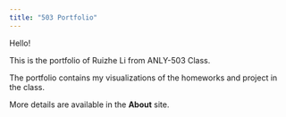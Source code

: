 ```yaml
---
title: "503 Portfolio"
---
```


Hello!

This is the portfolio of Ruizhe Li from ANLY-503 Class.

The portfolio contains my visualizations of the homeworks and project in the class.

More details are available in the **About** site.
